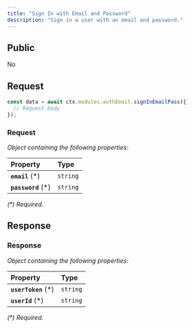 ```yaml
---
title: "Sign In with Email and Password"
description: "Sign in a user with an email and password."
---
```


## Public

No

## Request


<RequestExample>

```typescript OpenGB Script
const data = await ctx.modules.authEmail.signInEmailPass({
  // Request body
});
```


</RequestExample>




### Request

_Object containing the following properties:_

| Property            | Type     |
| :------------------ | :------- |
| **`email`** (\*)    | `string` |
| **`password`** (\*) | `string` |

_(\*) Required._


## Response



### Response

_Object containing the following properties:_

| Property             | Type     |
| :------------------- | :------- |
| **`userToken`** (\*) | `string` |
| **`userId`** (\*)    | `string` |

_(\*) Required._

